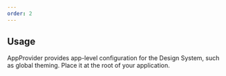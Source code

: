 ```yaml
---
order: 2
---
```


## Usage

AppProvider provides app-level configuration for the Design System, such as global theming. Place it
at the root of your application.

